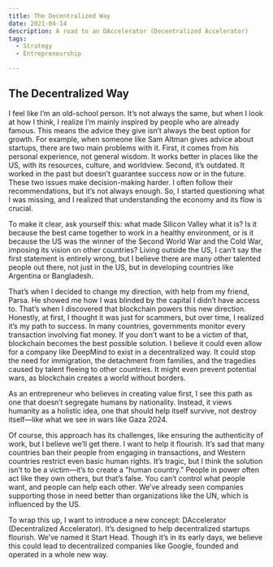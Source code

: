 ```yaml
---
title: The Decentralized Way
date: 2021-04-14
description: A road to an DAccelerator (Decentralized Accelerator)
tags:
  - Strategy
  - Entrepreneurship

---
```



## The Decentralized Way

I feel like I’m an old-school person. It’s not always the same, but when I look at how I think, I realize I’m mainly inspired by people who are 
already famous. This means the advice they give isn’t always the best option for growth. For example, when someone like Sam Altman gives advice 
about startups, there are two main problems with it. First, it comes from his personal experience, not general wisdom. It works better in places 
like the US, with its resources, culture, and worldview. Second, it’s outdated. It worked in the past but doesn’t guarantee success now or in the future. 
These two issues make decision-making harder. I often follow their recommendations, but it’s not always enough. So, I started questioning what I was 
missing, and I realized that understanding the economy and its flow is crucial.

To make it clear, ask yourself this: what made Silicon Valley what it is? Is it because the best came together to work in a healthy environment, 
or is it because the US was the winner of the Second World War and the Cold War, imposing its vision on other countries? Living outside the US, 
I can’t say the first statement is entirely wrong, but I believe there are many other talented people out there, not just in the US, but in 
developing countries like Argentina or Bangladesh.

That’s when I decided to change my direction, with help from my friend, Parsa. He showed me how I was blinded by the capital I didn’t 
have access to. That’s when I discovered that blockchain powers this new direction. Honestly, at first, I thought it was just for scammers,
 but over time, I realized it’s my path to success. In many countries, governments monitor every transaction involving fiat money. If you don’t
  want to be a victim of that, blockchain becomes the best possible solution. I believe it could even allow for a company like DeepMind to exist 
  in a decentralized way. It could stop the need for immigration, the detachment from families, and the tragedies caused by talent fleeing to 
  other countries. It might even prevent potential wars, as blockchain creates a world without borders.

As an entrepreneur who believes in creating value first, I see this path as one that doesn’t segregate humans by nationality. Instead, it 
views humanity as a holistic idea, one that should help itself survive, not destroy itself—like what we see in wars like Gaza 2024.

Of course, this approach has its challenges, like ensuring the authenticity of work, but I believe we’ll get there. I want to help it 
flourish. It’s sad that many countries ban their people from engaging in transactions, and Western countries restrict even basic human rights. 
It’s tragic, but I think the solution isn’t to be a victim—it’s to create a "human country." People in power often act like they own others, but 
that’s false. You can’t control what people want, and people can help each other. We’ve already seen companies supporting those in need better than 
organizations like the UN, which is influenced by the US.

To wrap this up, I want to introduce a new concept: DAccelerator (Decentralized Accelerator). It’s designed to help decentralized startups flourish. 
We’ve named it Start Head. Though it’s in its early days, we believe this could lead to decentralized companies like Google, founded and operated in 
a whole new way.

